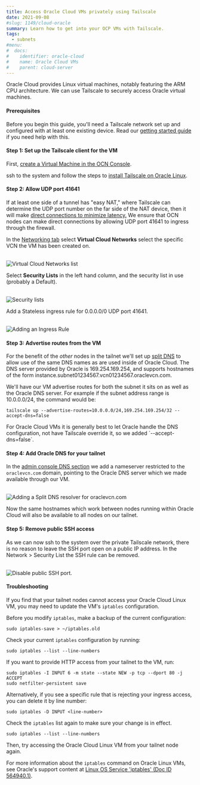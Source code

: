 ```yaml
---
title: Access Oracle Cloud VMs privately using Tailscale
date: 2021-09-08
#slug: 1149/cloud-oracle
summary: Learn how to get into your OCP VMs with Tailscale.
tags:
  - subnets
#menu:
#  docs:
#    identifier: oracle-cloud
#    name: Oracle Cloud VMs
#    parent: cloud-server
---
```


Oracle Cloud provides Linux virtual machines, notably featuring the ARM CPU architecture.
We can use Tailscale to securely access Oracle virtual machines.

#### Prerequisites

Before you begin this guide, you'll need a Tailscale network set up and configured with at
least one existing device. Read our [getting started guide](/kb/1017/install)
if you need help with this.

#### Step 1: Set up the Tailscale client for the VM

First, [create a Virtual Machine in the OCN Console](https://cloud.oracle.com/compute/instances/create).

ssh to the system and follow the steps to
[install Tailscale on Oracle Linux](/kb/1031/install-linux/).

#### Step 2: Allow UDP port 41641

If at least one side of a tunnel has "easy NAT," where Tailscale can determine the UDP port
number on the far side of the NAT device, then it will make
[direct connections to minimize latency.](/blog/how-tailscale-works/)
We ensure that OCN nodes can make direct connections by allowing UDP port 41641 to ingress
through the firewall.

In the [Networking tab](https://cloud.oracle.com/networking/vcns/) select **Virtual Cloud Networks**
select the specific VCN the VM has been created on.

<br />
<Image
  className="bordered"
  alt="Virtual Cloud Networks list"
  width={1274}
  height={786}
  src="/images/solutions/cloud-oracle/ocn-virtual-networks.jpg"
/>

Select **Security Lists** in the left hand column, and the security list in use (probably
a Default).

<br />
<Image
  src="/images/solutions/cloud-oracle/ocn-security-lists.jpg"
  className="bordered"
  alt="Security lists"
  width={778}
  height={570}
/>

Add a Stateless ingress rule for 0.0.0.0/0 UDP port 41641.

<br />
<Image
  src="/images/solutions/cloud-oracle/ocn-ingress-rule.jpg"
  className="bordered"
  alt="Adding an Ingress Rule"
  width={1372}
  height={1094}
/>

#### Step 3: Advertise routes from the VM

For the benefit of the _other_ nodes in the tailnet we'll set up
[split DNS](/kb/1054/dns/#using-dns-settings-in-the-admin-panel) to allow
use of the same DNS names as are used inside of Oracle Cloud. The DNS server provided by Oracle
is 169.254.169.254, and supports hostnames of the form instance.subnet01234567.vcn01234567.oraclevcn.com.

We'll have our VM advertise routes for both the subnet it sits on as well as the Oracle DNS
server. For example if the subnet address range is 10.0.0.0/24, the command would be:

```
tailscale up --advertise-routes=10.0.0.0/24,169.254.169.254/32 --accept-dns=false
```

<Note>
  For Oracle Cloud VMs it is generally best to let Oracle handle the DNS configuration, not have
  Tailscale override it, so we added `--accept-dns=false`.
</Note>

#### Step 4: Add Oracle DNS for your tailnet

In the [admin console DNS section](https://login.tailscale.com/admin/dns) we add a nameserver
restricted to the `oraclevcn.com` domain, pointing to the Oracle DNS server which we
made available through our VM.

<br />
<Image
  alt="Adding a Split DNS resolver for oraclevcn.com"
  width={1046}
  height={1050}
  src="/images/solutions/cloud-oracle/ocn-nameserver.jpg"
/>

Now the same hostnames which work between nodes running within Oracle Cloud will also be available
to all nodes on our tailnet.

#### Step 5: Remove public SSH access

As we can now ssh to the system over the private Tailscale network, there is no reason to leave
the SSH port open on a public IP address. In the Network > Security List the SSH rule can be
removed.

<br />
<Image
  height={563}
  src="/images/solutions/cloud-oracle/ocn-remove-ssh.png"
  className="bordered"
  alt="Disable public SSH port."
  width={1200}
/>

#### Troubleshooting

If you find that your tailnet nodes cannot access your Oracle Cloud Linux VM, you may need to update
the VM's `iptables` configuration.

Before you modify `iptables`, make a backup of the current configuration:

```
sudo iptables-save > ~/iptables.old
```

Check your current `iptables` configuration by running:

```
sudo iptables --list --line-numbers
```

If you want to provide HTTP access from your tailnet to the VM, run:

```
sudo iptables -I INPUT 6 -m state --state NEW -p tcp --dport 80 -j ACCEPT
sudo netfilter-persistent save
```

Alternatively, if you see a specific rule that is rejecting your ingress access, you can delete it
by line number:

```
sudo iptables -D INPUT <line-number>
```

Check the `iptables` list again to make sure your change is in effect.

```
sudo iptables --list --line-numbers
```

Then, try accessing the Oracle Cloud Linux VM from your tailnet node again.

For more information about the `iptables` command on Oracle Linux VMs, see Oracle's support content
at [Linux OS Service 'iptables' (Doc ID 564940.1)][oracle-support-doc].

[oracle-support-doc]: https://support.oracle.com/knowledge/Oracle%20Linux%20and%20Virtualization/564940_1.html
